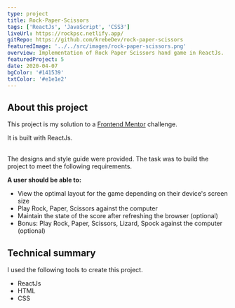 ```yaml
---
type: project
title: Rock-Paper-Scissors
tags: ['ReactJs', 'JavaScript', 'CSS3']
liveUrl: https://rockpsc.netlify.app/
gitRepo: https://github.com/krebeDev/rock-paper-scissors
featuredImage: '../../src/images/rock-paper-scissors.png'
overview: Implementation of Rock Paper Scissors hand game in ReactJs.
featuredProject: 5
date: 2020-04-07
bgColor: '#141539'
txtColor: '#e1e1e2'
---
```


## About this project

This project is my solution to a [Frontend Mentor](https://www.frontendmentor.io/challenges/rock-paper-scissors-game-pTgwgvgH) challenge.

It is built with ReactJs.

<br />
The designs and style guide were provided. The task was to build the project to meet
the following requirements.

<br />

**A user should be able to:**

- View the optimal layout for the game depending on their device's screen size
- Play Rock, Paper, Scissors against the computer
- Maintain the state of the score after refreshing the browser (optional)
- Bonus: Play Rock, Paper, Scissors, Lizard, Spock against the computer (optional)

## Technical summary

I used the following tools to create this project.

- ReactJs
- HTML
- CSS
